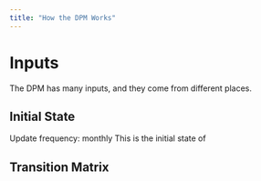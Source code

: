 ```yaml
---
title: "How the DPM Works"
---
```


# Inputs

The DPM has many inputs, and they come from different places.

## Initial State

Update frequency: monthly 
This is the initial state of 

## Transition Matrix 

